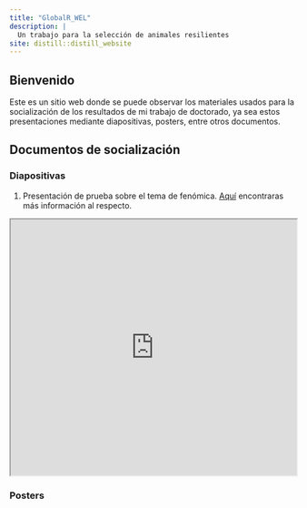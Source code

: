 ```yaml
---
title: "GlobalR_WEL"
description: |
  Un trabajo para la selección de animales resilientes
site: distill::distill_website
---
```


## Bienvenido

Este es un sitio web donde se puede observar los materiales usados para la socialización de los resultados de mi trabajo de doctorado, ya sea estos presentaciones mediante diapositivas, posters, entre otros documentos.

## Documentos de socialización

### Diapositivas

1. Presentación de prueba sobre el tema de fenómica. [Aquí](https://diapo-doc.netlify.app/posts/diapo-1/) encontraras más información al respecto.

<iframe src="https://diapo-feno.netlify.app" width="100%" height="450px"></iframe>

### Posters


